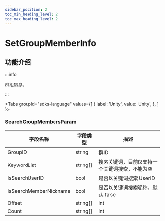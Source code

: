 ```yaml
---
sidebar_position: 2
toc_min_heading_level: 2
toc_max_heading_level: 2
---
```


# SetGroupMemberInfo 

## 功能介绍

:::info

群组信息。

:::

<Tabs
groupId="sdks-language"
values={[
{ label: 'Unity', value: 'Unity', },
]
}>

<TabItem value="Unity">

### SearchGroupMembersParam

| 字段名称                 | 字段类型  | 描述                                      |
| ----------------------  | ---------| ----------------------------------------- |
| GroupID                 | string   |  群ID                                |
| KeywordList             | string[] |  搜索关键词，目前仅支持一个关键词搜索，不能为空                  |
| IsSearchUserID          | bool     |  是否以关键词搜索 UserID                               |
| IsSearchMemberNickname  | bool     |  是否以关键词搜索昵称，默认 false	                               |
|  Offset| string[]       | int      |  偏移量            |
| Count | string[]        | int      |  数量            |

</TabItem>

</Tabs>
